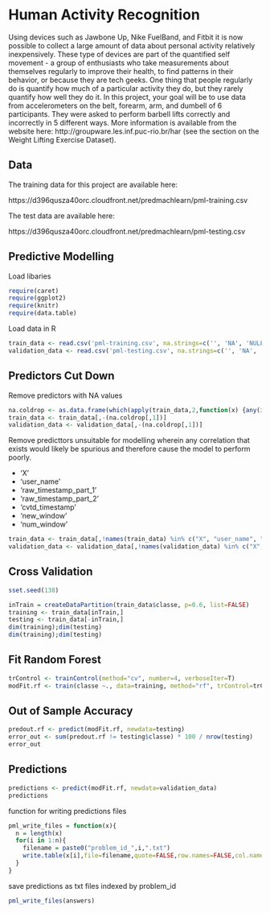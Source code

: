 Human Activity Recognition
========================================================

Using devices such as Jawbone Up, Nike FuelBand, and Fitbit it is now possible to collect a large amount of data about personal activity relatively inexpensively. These type of devices are part of the quantified self movement - a group of enthusiasts who take measurements about themselves regularly to improve their health, to find patterns in their behavior, or because they are tech geeks. One thing that people regularly do is quantify how much of a particular activity they do, but they rarely quantify how well they do it. In this project, your goal will be to use data from accelerometers on the belt, forearm, arm, and dumbell of 6 participants. They were asked to perform barbell lifts correctly and incorrectly in 5 different ways. More information is available from the website here: http://groupware.les.inf.puc-rio.br/har (see the section on the Weight Lifting Exercise Dataset).

## Data

The training data for this project are available here:

https://d396qusza40orc.cloudfront.net/predmachlearn/pml-training.csv

The test data are available here: 

https://d396qusza40orc.cloudfront.net/predmachlearn/pml-testing.csv

## Predictive Modelling

Load libaries

```r
require(caret)
require(ggplot2)
require(knitr)
require(data.table)
```

Load data in R

```r
train_data <- read.csv('pml-training.csv', na.strings=c('', 'NA', 'NULL'))
validation_data <- read.csv('pml-testing.csv', na.strings=c('', 'NA', 'NULL'))
```

## Predictors Cut Down

Remove predictors with NA values

```r
na.coldrop <- as.data.frame(which(apply(train_data,2,function(x) {any(is.na(x))})))
train_data <- train_data[,-(na.coldrop[,1])]
validation_data <- validation_data[,-(na.coldrop[,1])]
```

Remove predicttors unsuitable for modelling wherein any correlation that exists would likely be spurious and therefore cause the model to perform poorly.

* 'X'
* 'user_name'
* 'raw_timestamp_part_1'
* 'raw_timestamp_part_2'
* 'cvtd_timestamp'
* 'new_window'
* 'num_window'


```r
train_data <- train_data[,!names(train_data) %in% c("X", "user_name", "raw_timestamp_part_1", "raw_timestamp_part_2", "cvtd_timestamp", "new_window", "num_window")]
validation_data <- validation_data[,!names(validation_data) %in% c("X", "user_name", "raw_timestamp_part_1", "raw_timestamp_part_2", "cvtd_timestamp", "new_window", "num_window")]
```

## Cross Validation


```r
sset.seed(138)

inTrain = createDataPartition(train_data$classe, p=0.6, list=FALSE)
training <- train_data[inTrain,]
testing <- train_data[-inTrain,]
dim(training);dim(testing)
dim(training);dim(testing)
```

## Fit Random Forest

```r
trControl <- trainControl(method="cv", number=4, verboseIter=T)
modFit.rf <- train(classe ~., data=training, method="rf", trControl=trControl)
```

## Out of Sample Accuracy

```r
predout.rf <- predict(modFit.rf, newdata=testing)
error_out <- sum(predout.rf != testing$classe) * 100 / nrow(testing)
error_out
```

## Predictions

```r
predictions <- predict(modFit.rf, newdata=validation_data)
predictions
```

function for writing predictions files 

```r
pml_write_files = function(x){
  n = length(x)
  for(i in 1:n){
    filename = paste0("problem_id_",i,".txt")
    write.table(x[i],file=filename,quote=FALSE,row.names=FALSE,col.names=FALSE)
  }
}
```

save predictions as txt files indexed by problem_id 

```r
pml_write_files(answers)
```

